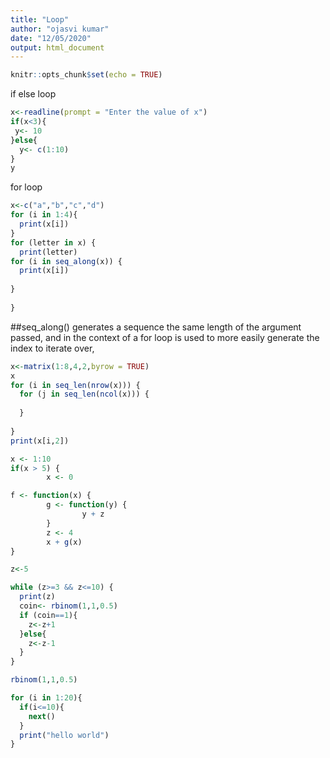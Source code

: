 ```yaml
---
title: "Loop"
author: "ojasvi kumar"
date: "12/05/2020"
output: html_document
---
```


```r
knitr::opts_chunk$set(echo = TRUE)
```

if else  loop 
```r
x<-readline(prompt = "Enter the value of x")
if(x<3){
 y<- 10
}else{
  y<- c(1:10)
}
y
```
for loop

```r
x<-c("a","b","c","d")
for (i in 1:4){
  print(x[i])
}
for (letter in x) {
  print(letter)
for (i in seq_along(x)) {
  print(x[i])
  
}
  
}
```
##seq_along() generates a sequence the same length of the argument passed, and in the context of a for loop is used to more easily generate the index to iterate over,
```r
x<-matrix(1:8,4,2,byrow = TRUE)
x
for (i in seq_len(nrow(x))) {
  for (j in seq_len(ncol(x))) {
    
  }
  
}
print(x[i,2])
```
```r
x <- 1:10
if(x > 5) {
        x <- 0
```


```r
f <- function(x) {
        g <- function(y) {
                y + z
        }
        z <- 4
        x + g(x)
}
```

```r
z<-5
```


```r
while (z>=3 && z<=10) {
  print(z)
  coin<- rbinom(1,1,0.5)
  if (coin==1){
    z<-z+1
  }else{
    z<-z-1
  }
}
```

```r
rbinom(1,1,0.5)
```
```r
for (i in 1:20){
  if(i<=10){
    next()
  }
  print("hello world")
}
```

